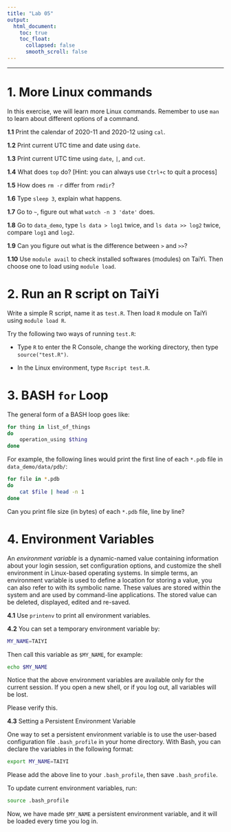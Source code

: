 ---
title: "Lab 05"
output:
  html_document:
    toc: true
    toc_float:
      collapsed: false
      smooth_scroll: false
---

***

# 1. More Linux commands

In this exercise, we will learn more Linux commands. Remember to use `man` to learn about different options of a command. 

**1.1** Print the calendar of 2020-11 and 2020-12 using `cal`.

**1.2** Print current UTC time and date using `date`.

**1.3** Print current UTC time using `date`, `|`, and `cut`.

**1.4** What does `top` do? [Hint: you can always use `Ctrl+c` to quit a process]

**1.5** How does `rm -r` differ from `rmdir`?

**1.6** Type `sleep 3`, explain what happens.

**1.7** Go to `~`, figure out what `watch -n 3 'date'` does.

**1.8** Go to `data_demo`, type `ls data > log1` twice, and `ls data >> log2` twice, compare `log1` and `log2`.

**1.9** Can you figure out what is the difference between `>` and `>>`?

**1.10** Use `module avail` to check installed softwares (modules) on TaiYi. Then choose one to load using `module load`.

# 2. Run an R script on TaiYi

Write a simple R script, name it as `test.R`. Then load `R` module on TaiYi using `module load R`.

Try the following two ways of running `test.R`:

* Type `R` to enter the R Console, change the working directory, then type `source("test.R")`.

* In the Linux environment, type `Rscript test.R`. 

# 3. BASH `for` Loop

The general form of a BASH loop goes like:

```{bash, eval=F}
for thing in list_of_things
do
    operation_using $thing
done
```

For example, the following lines would print the first line of each `*.pdb` file in `data_demo/data/pdb/`:

```{bash, eval=F}
for file in *.pdb
do
    cat $file | head -n 1
done
```

Can you print file size (in bytes) of each `*.pdb` file, line by line?

# 4. Environment Variables

An *environment variable* is a dynamic-named value containing information about your login session, set configuration options, and customize the shell environment in Linux-based operating systems. In simple terms, an environment variable is used to define a location for storing a value, you can also refer to with its symbolic name. These values are stored within the system and are used by command-line applications. The stored value can be deleted, displayed, edited and re-saved.

**4.1** Use `printenv` to print all environment variables.

**4.2** You can set a temporary environment variable by:

```{bash, eval=F}
MY_NAME=TAIYI
```

Then call this variable as `$MY_NAME`, for example:

```{bash, eval=F}
echo $MY_NAME
```

Notice that the above environment variables are available only for the current session. If you open a new shell, or if you log out, all variables will be lost. 

Please verify this.

**4.3** Setting a Persistent Environment Variable

One way to set a persistent environment variable is to use the user-based configuration file `.bash_profile` in your home directory. With Bash, you can declare the variables in the following format:

```{bash, eval=F}
export MY_NAME=TAIYI
```

Please add the above line to your `.bash_profile`, then save `.bash_profile`.

To update current environment variables, run:

```{bash, eval=F}
source .bash_profile
```

Now, we have made `$MY_NAME` a persistent environment variable, and it will be loaded every time you log in.  

